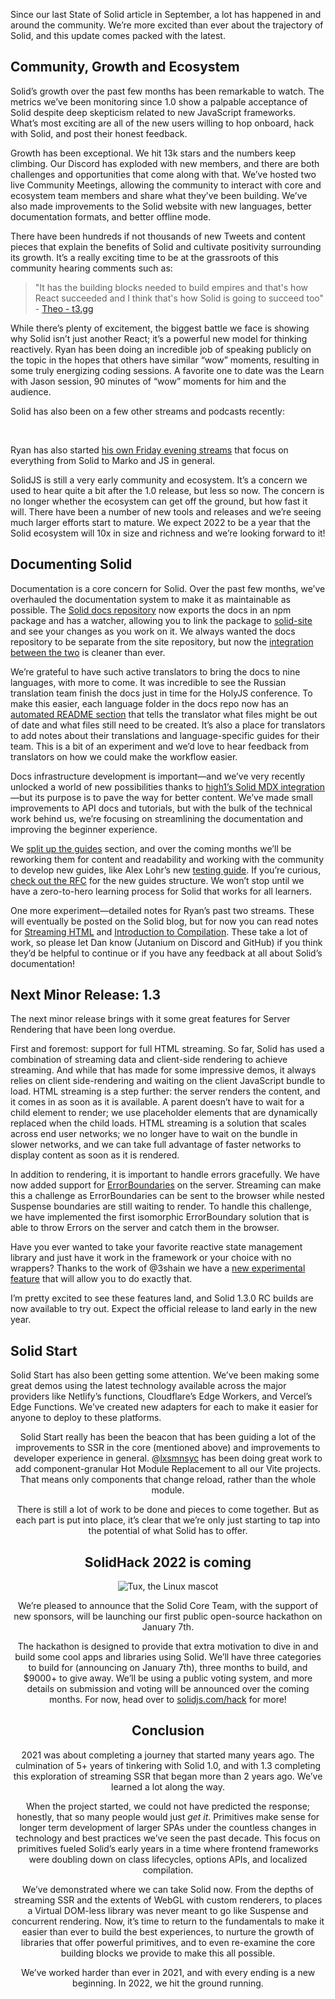 Since our last State of Solid article in September, a lot has happened in and around the community. We’re more excited than ever about the trajectory of Solid, and this update comes packed with the latest.

## Community, Growth and Ecosystem

Solid’s growth over the past few months has been remarkable to watch. The metrics we’ve been monitoring since 1.0 show a palpable acceptance of Solid despite deep skepticism related to new JavaScript frameworks. What’s most exciting are all of the new users willing to hop onboard, hack with Solid, and post their honest feedback.

Growth has been exceptional. We hit 13k stars and the numbers keep climbing. Our Discord has exploded with new members, and there are both challenges and opportunities that come along with that. We’ve hosted two live Community Meetings, allowing the community to interact with core and ecosystem team members and share what they’ve been building. We’ve also made improvements to the Solid website with new languages, better documentation formats, and better offline mode.

There have been hundreds if not thousands of new Tweets and content pieces that explain the benefits of Solid and cultivate positivity surrounding its growth. It’s a really exciting time to be at the grassroots of this community hearing comments such as:

> "It has the building blocks needed to build empires and that's how React succeeded and I think that's how Solid is going to succeed too" - [Theo - t3.gg](https://twitter.com/JacobMGEvans/status/1473801127066054659?s=20)

While there’s plenty of excitement, the biggest battle we face is showing why Solid isn’t just another React; it’s a powerful new model for thinking reactively. Ryan has been doing an incredible job of speaking publicly on the topic in the hopes that others have similar “wow” moments, resulting in some truly energizing coding sessions. A favorite one to date was the Learn with Jason session, 90 minutes of “wow” moments for him and the audience.

<YouTube youTubeId="ZZ-a7B761Ds" />

Solid has also been on a few other streams and podcasts recently:

<ListenNotesEpisode episodeId="fsjam-podcast/episode-53-solid-with-ryan-wpqxSKz2HcM" height="140px" />

<YouTube youTubeId="PRDtEyC5X1U" />
<br />
<YouTube youTubeId="LZc2hSghezM" />

Ryan has also started [his own Friday evening streams](https://www.youtube.com/c/RyanCarniato9/videos) that focus on everything from Solid to Marko and JS in general.

SolidJS is still a very early community and ecosystem. It’s a concern we used to hear quite a bit after the 1.0 release, but less so now.
The concern is no longer whether the ecosystem can get off the ground, but how fast it will.
There have been a number of new tools and releases and we’re seeing much larger efforts start to mature.
We expect 2022 to be a year that the Solid ecosystem will 10x in size and richness and we’re looking forward to it!

## Documenting Solid

Documentation is a core concern for Solid. Over the past few months, we’ve overhauled the documentation system to make it as maintainable as possible. The [Solid docs repository](https://github.com/solidjs/solid-docs) now exports the docs in an npm package and has a watcher, allowing you to link the package to [solid-site](https://github.com/solidjs/solid-site) and see your changes as you work on it. We always wanted the docs repository to be separate from the site repository, but now the [integration between the two](https://github.com/solidjs/solid-docs#importing-docs-and-tutorials) is cleaner than ever.

We’re grateful to have such active translators to bring the docs to nine languages, with more to come. It was incredible to see the Russian translation team finish the docs just in time for the HolyJS conference. To make this easier, each language folder in the docs repo now has an [automated README section](https://github.com/solidjs/solid-docs/tree/main/langs/de) that tells the translator what files might be out of date and what files still need to be created. It’s also a place for translators to add notes about their translations and language-specific guides for their team. This is a bit of an experiment and we’d love to hear feedback from translators on how we could make the workflow easier.

Docs infrastructure development is important—and we’ve very recently unlocked a world of new possibilities thanks to [high1’s Solid MDX integration](https://github.com/high1/solid-jsx)—but its purpose is to pave the way for better content. We’ve made small improvements to API docs and tutorials, but with the bulk of the technical work behind us, we’re focusing on streamlining the documentation and improving the beginner experience.

We [split up the guides](https://dev.solidjs.com/guides/getting-started) section, and over the coming months we’ll be reworking them for content and readability and working with the community to develop new guides, like Alex Lohr’s new [testing guide](https://dev.solidjs.com/guides/testing). If you’re curious, [check out the RFC](https://docs.google.com/document/d/1Z25C3LhJF4KGbf1YvnmQo7dOzF5KjEVQtoE0ucy3BJs/edit?usp=sharing) for the new guides structure. We won’t stop until we have a zero-to-hero learning process for Solid that works for all learners.

One more experiment—detailed notes for Ryan’s past two streams. These will eventually be posted on the Solid blog, but for now you can read notes for [Streaming HTML](https://docs.google.com/document/d/11SADvxgGFoVv_k-1VaJRQUF3PX6N2IN_1QkGsC07__k/) and [Introduction to Compilation](https://docs.google.com/document/d/1Q4-GC4bNaLNPJ1V0cxUGhQre0Sa54x5GgBsPvpRdBZY/). These take a lot of work, so please let Dan know (Jutanium on Discord and GitHub) if you think they’d be helpful to continue or if you have any feedback at all about Solid’s documentation!

## Next Minor Release: 1.3

The next minor release brings with it some great features for Server Rendering that have been long overdue.

First and foremost: support for full HTML streaming. So far, Solid has used a combination of streaming data and client-side rendering to achieve streaming. And while that has made for some impressive demos, it always relies on client side-rendering and waiting on the client JavaScript bundle to load. HTML streaming is a step further: the server renders the content, and it comes in as soon as it is available. A parent doesn’t have to wait for a child element to render; we use placeholder elements that are dynamically replaced when the child loads. HTML streaming is a solution that scales across end user networks; we no longer have to wait on the bundle in slower networks, and we can take full advantage of faster networks to display content as soon as it is rendered.

In addition to rendering, it is important to handle errors gracefully. We have now added support for [ErrorBoundaries](https://www.solidjs.com/docs/latest/api#%3Cerrorboundary%3E) on the server. Streaming can make this a challenge as ErrorBoundaries can be sent to the browser while nested Suspense boundaries are still waiting to render. To handle this challenge, we have implemented the first isomorphic ErrorBoundary solution that is able to throw Errors on the server and catch them in the browser.

Have you ever wanted to take your favorite reactive state management library and just have it work in the framework or your choice with no wrappers? Thanks to the work of @3shain we have a [new experimental feature](https://github.com/solidjs/solid/blob/next/CHANGELOG.md#external-sources-experimental) that will allow you to do exactly that.

I’m pretty excited to see these features land, and Solid 1.3.0 RC builds are now available to try out. Expect the official release to land early in the new year.

## Solid Start

Solid Start has also been getting some attention. We’ve been making some great demos using the latest technology available across the major providers like Netlify’s functions, Cloudflare’s Edge Workers, and Vercel’s Edge Functions. We’ve created new adapters for each to make it easier for anyone to deploy to these platforms.

<Tweet tweetLink="https://twitter.com/RyanCarniato/status/1456551775725441033" align="center" />
<Tweet tweetLink="https://twitter.com/RyanCarniato/status/1369238224233586691" align="center" />
<Tweet tweetLink="https://twitter.com/RyanCarniato/status/1453283158149980161" align="center" />

Solid Start really has been the beacon that has been guiding a lot of the improvements to SSR in the core (mentioned above) and improvements to developer experience in general. @[lxsmnsyc](https://github.com/LXSMNSYC) has been doing great work to add component-granular Hot Module Replacement to all our Vite projects. That means only components that change reload, rather than the whole module.

There is still a lot of work to be done and pieces to come together. But as each part is put into place, it’s clear that we’re only just starting to tap into the potential of what Solid has to offer.

## SolidHack 2022 is coming

![Tux, the Linux mascot](/img/blog/state-of-solid-december-2021/solidhack.png)

We’re pleased to announce that the Solid Core Team, with the support of new sponsors, will be launching our first public open-source hackathon on January 7th.

The hackathon is designed to provide that extra motivation to dive in and build some cool apps and libraries using Solid. We’ll have three categories to build for (announcing on January 7th), three months to build, and $9000+ to give away. We’ll be using a public voting system, and more details on submission and voting will be announced over the coming months. For now, head over to [solidjs.com/hack](https://www.solidjs.com/hack) for more!

## Conclusion

2021 was about completing a journey that started many years ago. The culmination of 5+ years of tinkering with Solid 1.0, and with 1.3 completing this exploration of streaming SSR that began more than 2 years ago. We’ve learned a lot along the way.

When the project started, we could not have predicted the response; honestly, that so many people would just _get it_. Primitives make sense for longer term development of larger SPAs under the countless changes in technology and best practices we’ve seen the past decade. This focus on primitives fueled Solid’s early years in a time where frontend frameworks were doubling down on class lifecycles, options APIs, and localized compilation.

We’ve demonstrated where we can take Solid now. From the depths of streaming SSR and the extents of WebGL with custom renderers, to places a Virtual DOM-less library was never meant to go like Suspense and concurrent rendering. Now, it’s time to return to the fundamentals to make it easier than ever to build the best experiences, to nurture the growth of libraries that offer powerful primitives, and to even re-examine the core building blocks we provide to make this all possible.

We’ve worked harder than ever in 2021, and with every ending is a new beginning. In 2022, we hit the ground running.
